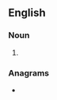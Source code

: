 {{also|trays}}
==English==

===Noun===
{{head|en|noun plural form}}

# {{plural of|T-ray|lang=en}}

===Anagrams===
* {{anagrams|en|a=arsty|artsy|satyr|stary|stray|yrast}}